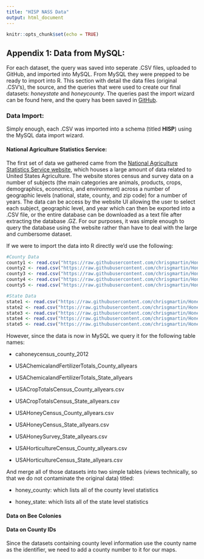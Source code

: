 ```yaml
---
title: "HISP NASS Data"
output: html_document
---
```


```r
knitr::opts_chunk$set(echo = TRUE)
```

## Appendix 1: Data from MySQL:

For each dataset, the query was saved into seperate .CSV files, uploaded to GitHub, and imported into MySQL. From MySQL they were prepped to be ready to import into R. This section with detail the data files (original .CSV's), the source, and the queries that were used to create our final datasets: *honeystate* and *honeycounty*. The queries past the import wizard can be found here, and the query has been saved in [GitHub](add link to MySQL query).

### Data Import:

Simply enough, each .CSV was imported into a schema (titled **HISP**) using the MySQL data import wizard.

#### National Agriculture Statistics Service:

The first set of data we gathered came from the [National Agriculture Statistics Service website](https://quickstats.nass.usda.gov/), which houses a large amount of data related to United States Agriculture. The website stores census and survey data on a number of subjects (the main categories are animals, products, crops, demographics, economics, and environment) across a number of geographic levels (national, state, county, and zip code) for a number of years. The data can be access by the website UI allowing the user to select each subject, geographic level, and year which can then be exported into a .CSV file, or the entire database can be downloaded as a text file after extracting the database .GZ. For our purposes, it was simple enough to query the database using the website rather than have to deal with the large and cumbersome dataset. 

If we were to import the data into R directly we'd use the following:

```r
#County Data
county1 <- read.csv("https://raw.githubusercontent.com/chrisgmartin/HoneyIShrunkTheBees/master/Data/CAHoneyCensus_County_2012.csv", header = TRUE) #Honey Census 2012 with no other years
county2 <- read.csv("https://raw.githubusercontent.com/chrisgmartin/HoneyIShrunkTheBees/master/Data/USAChemicalandFertilizerTotals_County_allyears.csv", header = TRUE)
county3 <- read.csv("https://raw.githubusercontent.com/chrisgmartin/HoneyIShrunkTheBees/master/Data/USACropTotalsCensus_County_allyears.csv", header = TRUE)
county4 <- read.csv("https://raw.githubusercontent.com/chrisgmartin/HoneyIShrunkTheBees/master/Data/USAHoneyCensus_County_allyears.csv", header = TRUE)
county5 <- read.csv("https://raw.githubusercontent.com/chrisgmartin/HoneyIShrunkTheBees/master/Data/USAHorticultureCensus_County_allyears.csv", header = TRUE)

#State Data
state1 <- read.csv("https://raw.githubusercontent.com/chrisgmartin/HoneyIShrunkTheBees/master/Data/USAHoneySurvey_State_allyears.csv", header = TRUE) #State Survey (no county survey)
state2 <- read.csv("https://raw.githubusercontent.com/chrisgmartin/HoneyIShrunkTheBees/master/Data/USAChemicalandFertilizerTotals_State_allyears.csv", header = TRUE)
state3 <- read.csv("https://raw.githubusercontent.com/chrisgmartin/HoneyIShrunkTheBees/master/Data/USACropTotalsCensus_State_allyears.csv", header = TRUE)
state4 <- read.csv("https://raw.githubusercontent.com/chrisgmartin/HoneyIShrunkTheBees/master/Data/USAHoneyCensus_State_allyears.csv", header = TRUE)
state5 <- read.csv("https://raw.githubusercontent.com/chrisgmartin/HoneyIShrunkTheBees/master/Data/USAHorticultureCensus_State_allyears.csv", header = TRUE)
```

However, since the data is now in MySQL we query it for the following table names:

- cahoneycensus_county_2012

- USAChemicalandFertilizerTotals_County_allyears

- USAChemicalandFertilizerTotals_State_allyears

- USACropTotalsCensus_County_allyears.csv

- USACropTotalsCensus_State_allyears.csv

- USAHoneyCensus_County_allyears.csv

- USAHoneyCensus_State_allyears.csv

- USAHoneySurvey_State_allyears.csv

- USAHorticultureCensus_County_allyears.csv

- USAHorticultureCensus_State_allyears.csv

And merge all of those datasets into two simple tables (views technically, so that we do not contaminate the original data) titled:

- honey_county: which lists all of the county level statistics

- honey_state: which lists all of the state level statistics

#### Data on Bee Colonies







#### Data on County IDs

Since the datasets containing county level information use the county name as the identifier, we need to add a county number to it for our maps.





